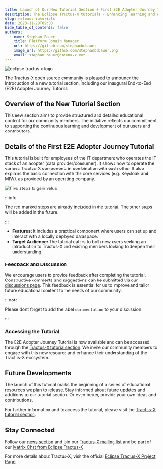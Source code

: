 ```yaml
---
title: Launch of Our New Tutorial Section & First E2E Adopter Journey Tutorial
description: The Eclipse Tractus-X tutorials - Enhancing learning and development within our community
slug: release-tutorials
date: 2023-11-28T09:00
hide_table_of_contents: false
authors:
  - name: Stephan Bauer
    title: Platform Domain Manager
    url: https://github.com/stephanbcbauer
    image_url: https://github.com/stephanbcbauer.png
    email: stephan.bauer@catena-x.net
---
```


![eclipse tractus x logo](@site/static/img/TractusX-Tutorials_E2E.png)

The Tractus-X open source community is pleased to announce the introduction of a new tutorial section, including our inaugural End-to-End (E2E) Adopter Journey Tutorial.

## Overview of the New Tutorial Section

This new section aims to provide structured and detailed educational content for our community members. The initiative reflects our commitment to supporting the continuous learning and development of our users and contributors.

<!--truncate-->

## Details of the First E2E Adopter Journey Tutorial

This tutorial is built for employees of the IT department who operates the IT stack of an adopter (data provider/consumer). It shows how to operate the various Tractus-X components in combination with each other.
It also explains the basic connection with the core services (e.g. Keycloak and MIW), as provided by an operating company.

![Five steps to gain value](@site/static/img/five_steps_to_gain_value.drawio.svg)

:::info

The red marked steps are already included in the tutorial. The other steps will be added in the future.

:::

- **Features:** It includes a practical component where users can set up and interact with a locally deployed dataspace.
- **Target Audience:** The tutorial caters to both new users seeking an introduction to Tractus-X and existing members looking to deepen their understanding.

### Feedback and Discussion

We encourage users to provide feedback after completing the tutorial. Constructive comments and suggestions can be submitted via our [discussions page](https://github.com/eclipse-tractusx/eclipse-tractusx.github.io/discussions). This feedback is essential for us to improve and tailor future educational content to the needs of our community.

:::note

Please dont forget to add the label `documentation` to your discussion.

:::

### Accessing the Tutorial

The E2E Adopter Journey Tutorial is now available and can be accessed through the [Tractus-X tutorial section](https://eclipse-tractusx.github.io/docs/tutorials). We invite our community members to engage with this new resource and enhance their understanding of the Tractus-X ecosystem.

## Future Developments

The launch of this tutorial marks the beginning of a series of educational resources we plan to release. Stay informed about future updates and additions to our tutorial section. Or even better, provide your own ideas and contributions.

For further information and to access the tutorial, please visit the [Tractus-X tutorial section](https://eclipse-tractusx.github.io/docs/tutorials).

## Stay Connected

Follow our [news section](https://eclipse-tractusx.github.io/blog) and join our [Tractus-X mailing list](https://eclipse-tractusx.github.io/docs/oss/how-to-contribute/#dev-mailinglist)
and be part of our [Matrix Chat from Eclipse Tractus-X](https://chat.eclipse.org/#/room/#tools.tractus-x:matrix.eclipse.org)

For more details about Tractus-X, visit the official [Eclipse Tractus-X Project Page](https://projects.eclipse.org/projects/automotive.tractusx).
